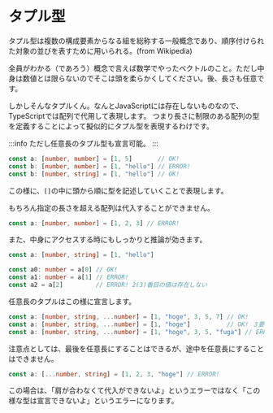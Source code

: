 # タプル型

タプル型は複数の構成要素からなる組を総称する一般概念であり、順序付けられた対象の並びを表すために用いられる。(from Wikipedia)

全員がわかる（であろう）概念で言えば数学でやったベクトルのこと。ただし中身は数値とは限らないのでそこは頭を柔らかくしてください。後、長さも任意です。

しかしそんなタプルくん。なんとJavaScriptには存在しないものなので、TypeScriptでは配列で代用して表現します。
つまり長さに制限のある配列の型を定義することによって擬似的にタプル型を表現するわけです。

:::info
ただし任意長のタプル型も宣言可能。
:::

```typescript
const a: [number, number] = [1, 5]       // OK!
const b: [number, number] = [1, "hello"] // ERROR!
const b: [number, string] = [1, "hello"] // OK!
```

この様に、`[]`の中に頭から順に型を記述していくことで表現します。

もちろん指定の長さを超える配列は代入することができません。

```typescript
const a: [number, number] = [1, 2, 3] // ERROR!
```

また、中身にアクセスする時にもしっかりと推論が効きます。

```typescript
const a: [number, string] = [1, "hello"]

const a0: number = a[0] // OK!
const a1: number = a[1] // ERROR!
const a2 = a[2]         // ERROR! 2(3)番目の値は存在しない
```

任意長のタプルはこの様に宣言します。

```typescript
const a: [number, string, ...number] = [1, "hoge", 3, 5, 7] // OK!
const a: [number, string, ...number] = [1, "hoge"]          // OK! ３要素目からは「任意長」なので２要素しかなくてもOK
const a: [number, string, ...number] = [1, "hoge", 3, 5, "fuga"] // ERROR!
```

注意点としては、最後を任意長にすることはできるが、途中を任意長にすることはできません。

```typescript
const a: [...number, string] = [1, 2, 3, "hoge"] // ERROR!
```

この場合は、「肩が合わなくて代入ができないよ」というエラーではなく「この様な型は宣言できないよ」というエラーになります。